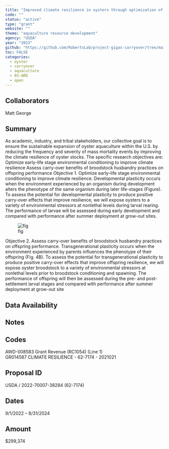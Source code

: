 ```yaml
---
title: "Improved climate resilience in oysters through optimization of hatchery-based environmental conditioning practices"
code: ""
status: "active"
type: "grant"
website: ""
theme: "aquaculture resource development"
agency: "USDA"
year: "2023"
github: "https://github.com/RobertsLab/project-gigas-carryover/tree/main"
toc: FALSE
categories:
  - oyster
  - carryover
  - aquaculture
  - 03-ARD
  - open
---
```


## Collaborators

Matt George

## Summary

As academic, industry, and tribal stakeholders, our collective goal is to ensure the sustainable expansion of oyster aquaculture within the U.S. by reducing the frequency and severity of mass mortality events by improving the climate resilience of oyster stocks. The specific research objectives are: Optimize early-life stage environmental conditioning to improve climate resilience Assess carry-over benefits of broodstock husbandry practices on offspring performance Objective 1. Optimize early-life stage environmental conditioning to improve climate resilience. Developmental plasticity occurs when the environment experienced by an organism during development alters the phenotype of the same organism during later life-stages (Figure). To assess the potential for developmental plasticity to produce positive carry-over effects that improve resilience, we will expose oysters to a variety of environmental stressors at nonlethal levels during larval rearing. The performance of larvae will be assessed during early development and compared with performance after summer deployment at grow-out sites.

![fig](http://gannet.fish.washington.edu/seashell/snaps/Monosnap_USDA_SRGARP_Proposal_2022_-_Google_Docs_2023-09-01_10-42-25.png)

Objective 2. Assess carry-over benefits of broodstock husbandry practices on offspring performance. Transgenerational plasticity occurs when the environment experienced by parents influences the phenotype of their offspring (Fig. 4B). To assess the potential for transgenerational plasticity to produce positive carry-over effects that improve offspring resilience, we will expose oyster broodstock to a variety of environmental stressors at nonlethal levels prior to broodstock conditioning and spawning. The performance of offspring will then be assessed during the pre- and post-settlement larval stages and compared with performance after summer deployment at grow-out site

## Data Availability

## Notes

::: panel-tabset
## Codes

AWD-008583 Grant Revenue (RC1054) (Line 1)\
GR014587 CLIMATE RESILIENCE - 62-7174 - 2021021

## Proposal ID

USDA / 2022-70007-38284 (62-7174)

## Dates

9/1/2022 – 8/31/2024

## Amount

$299,374

:::
